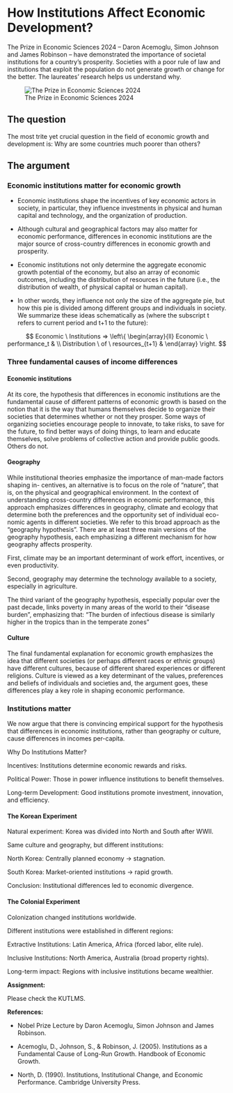# How Institutions Affect Economic Development?

The Prize in Economic Sciences 2024 – Daron Acemoglu, Simon Johnson and James Robinson – have demonstrated the importance of societal institutions for a country’s prosperity. Societies with a poor rule of law and institutions that exploit the population do not generate growth or change for the better. The laureates’ research helps us understand why.

![The Prize in Economic Sciences 2024](figures/L17/Nobel_2024.png){fig-align="center"}

## The question

The most trite yet crucial question in the field of economic growth and development is: Why are some countries much poorer than others?

## The argument

### Economic institutions matter for economic growth

-   Economic institutions shape the incentives of key economic actors in society, in particular, they influence investments in physical and human capital and technology, and the organization of production.

-   Although cultural and geographical factors may also matter for economic performance, differences in economic institutions are the major source of cross-country differences in economic growth and prosperity.

-   Economic institutions not only determine the aggregate economic growth potential of the economy, but also an array of economic outcomes, including the distribution of resources in the future (i.e., the distribution of wealth, of physical capital or human capital).

-   In other words, they influence not only the size of the aggregate pie, but how this pie is divided among different groups and individuals in society. We summarize these ideas schematically as (where the subscript t refers to current period and t+1 to the future):

$$ Economic \ Institutions => \left\{ \begin{array}{ll}
Economic \ performance_t & \\
Distribution \ of \ resources_{t+1} & 
\end{array} \right. $$

### Three fundamental causes of income differences

#### Economic institutions

At its core, the hypothesis that differences in economic institutions are the fundamental
cause of different patterns of economic growth is based on the notion that it is the way
that humans themselves decide to organize their societies that determines whether or not
they prosper. Some ways of organizing societies encourage people to innovate, to take
risks, to save for the future, to find better ways of doing things, to learn and educate
themselves, solve problems of collective action and provide public goods. Others do
not.

#### Geography

While institutional theories emphasize the importance of man-made factors shaping in-
centives, an alternative is to focus on the role of “nature”, that is, on the physical and
geographical environment. In the context of understanding cross-country differences in
economic performance, this approach emphasizes differences in geography, climate and
ecology that determine both the preferences and the opportunity set of individual eco-
nomic agents in different societies. We refer to this broad approach as the “geography hypothesis”. There are at least three main versions of the geography hypothesis, each
emphasizing a different mechanism for how geography affects prosperity.

First, climate may be an important determinant of work effort, incentives, or even productivity. 

Second, geography may determine the technology available to a society, especially
in agriculture.

The third variant of the geography hypothesis, especially popular over the past
decade, links poverty in many areas of the world to their “disease burden”, emphasizing that: “The burden of infectious disease is similarly higher in the tropics than in the
temperate zones”

#### Culture

The final fundamental explanation for economic growth emphasizes the idea that different societies (or perhaps different races or ethnic groups) have different cultures,
because of different shared experiences or different religions. Culture is viewed as a key determinant of the values, preferences and beliefs of individuals and societies and,
the argument goes, these differences play a key role in shaping economic performance.

### Institutions matter

We now argue that there is convincing empirical support for the hypothesis that differences in economic institutions, rather than geography or culture, cause differences in
incomes per-capita.

Why Do Institutions Matter?

Incentives: Institutions determine economic rewards and risks.

Political Power: Those in power influence institutions to benefit themselves.

Long-term Development: Good institutions promote investment, innovation, and efficiency.

#### The Korean Experiment

Natural experiment: Korea was divided into North and South after WWII.

Same culture and geography, but different institutions:

North Korea: Centrally planned economy → stagnation.

South Korea: Market-oriented institutions → rapid growth.

Conclusion: Institutional differences led to economic divergence.

#### The Colonial Experiment

Colonization changed institutions worldwide.

Different institutions were established in different regions:

Extractive Institutions: Latin America, Africa (forced labor, elite rule).

Inclusive Institutions: North America, Australia (broad property rights).

Long-term impact: Regions with inclusive institutions became wealthier.

**Assignment:**

Please check the KUTLMS.

**References:**

-   Nobel Prize Lecture by Daron Acemoglu, Simon Johnson and James Robinson.

- Acemoglu, D., Johnson, S., & Robinson, J. (2005). Institutions as a Fundamental Cause of Long-Run Growth. Handbook of Economic Growth.

- North, D. (1990). Institutions, Institutional Change, and Economic Performance. Cambridge University Press.
